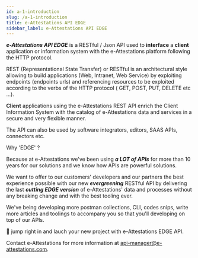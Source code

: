 ```yaml
---
id: a-1-introduction
slug: /a-1-introduction
title: e-Attestations API EDGE
sidebar_label: e-Attestations API EDGE
---
```


***e-Attestations API EDGE*** is a RESTful / Json API used to **interface** a **client** application or information system with the e-Attestations platform following the HTTP protocol.

REST (Representational State Transfer) or RESTful is an architectural style allowing to build applications (Web, Intranet, Web Service) by exploiting endpoints (endpoints urls) and referencing resources to be exploited according to the verbs of the HTTP protocol ( GET, POST, PUT, DELETE etc ...).

**Client** applications using the e-Attestations REST API enrich the Client Information System with the catalog of e-Attestations data and services in a secure and very flexible manner.

The API can also be used by software integrators, editors, SAAS APIs, connectors etc.

Why 'EDGE' ?

Because at e-Attestations we've been using ***a LOT of APIs*** for more than 10 years for our solutions and we know how APIs are powerful solutions.

We want to offer to our customers' developers and our partners the best experience possible with our new ***evergreening*** RESTful API
by delivering the last ***cutting EDGE version*** of e-Attestations' data and processes without any breaking change and with the best tooling ever.

We've being developing more postman collections, CLI, codes snips, write more articles and toolings to accompany you so that you'll developing on top of our APIs.

🚀 jump right in and lauch your new project with e-Attestations EDGE API.



Contact e-Attestations for more information at [api-manager@e-attestations.com](mailto:api-manager@e-attestations.com).
